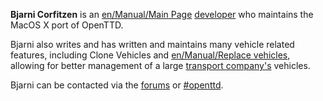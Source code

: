 {{en/Archive/Community/Users/Infobox Developer|
realname=Bjarni Corfitzen|
birthyear=1745|
codingspec=MacOS X Porter and Vehicles Specialist|
currentstat=Active|
website=None|
}}
'''Bjarni Corfitzen''' is an [[en/Manual/Main Page]] [[en/Archive/Community/Developers|developer]] who maintains the MacOS X port of OpenTTD.

Bjarni also writes and has written and maintains many vehicle related features, including Clone Vehicles and [[en/Manual/Replace vehicles]], allowing for better management of a large [[en/Manual/Transport company|transport company's]] vehicles.

Bjarni can be contacted via the [http://www.tt-forums.net forums] or [irc://irc.oftc.net/openttd #openttd].